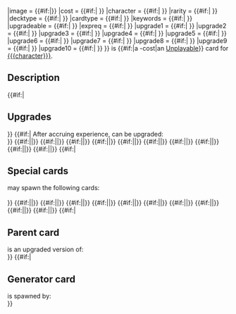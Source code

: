 {{Card
|name = {{#if:{{{name|}}}|{{{name}}}}}
|image = {{#if:{{{image|}}}|{{{image}}}}}
|cost = {{#if:{{{cost|}}}| {{{cost}}} }}
|character = {{#if:{{{character|}}}| {{{character}}} }}
|rarity = {{#if:{{{rarity|}}}| {{{rarity}}} }}
|decktype = {{#if:{{{decktype|}}}| {{{decktype}}} }}
|cardtype = {{#if:{{{cardtype|}}}| {{{cardtype}}} }}
|keywords = {{#if:{{{keywords|}}}| {{{keywords}}} }}
|upgradeable = {{#if:{{{upgradeable|}}}| {{{upgradeable}}} }}
|expreq = {{#if:{{{expreq|}}}| {{{expreq}}} }}
|upgrade1 = {{#if:{{{upgrade1|}}}| {{{upgrade1}}} }}
|upgrade2 = {{#if:{{{upgrade2|}}}| {{{upgrade2}}} }}
|upgrade3 = {{#if:{{{upgrade3|}}}| {{{upgrade3}}} }}
|upgrade4 = {{#if:{{{upgrade4|}}}| {{{upgrade4}}} }}
|upgrade5 = {{#if:{{{upgrade5|}}}| {{{upgrade5}}} }}
|upgrade6 = {{#if:{{{upgrade6|}}}| {{{upgrade6}}} }}
|upgrade7 = {{#if:{{{upgrade7|}}}| {{{upgrade7}}} }}
|upgrade8 = {{#if:{{{upgrade8|}}}| {{{upgrade8}}} }}
|upgrade9 = {{#if:{{{upgrade9|}}}| {{{upgrade9}}} }}
|upgrade10 = {{#if:{{{upgrade10|}}}| {{{upgrade10}}} }}
}}
{{Quote|{{{quote}}}}}
'''{{PAGENAME}}''' is
{{#if:{{{cost|}}}|a {{{cost}}}-cost|an [[Unplayable]]}}
{{{rarity}}} [[:Category:{{{cardtype}}}_cards|{{{cardtype}}}]] card for [[{{{character}}}]].
<!-- ====================== D E S C R I P T I O N ====================== -->
==Description==
{{{description}}}
<!-- ====================== U P G R A D E S ====================== -->
{{#if:{{{upgrade1|}}}|
==Upgrades==
}}<!--
-->
{{#if:{{{expreq|}}}|
After accruing {{{expreq}}} experience, '''{{PAGENAME}}''' can be upgraded:<br />
}}<!--
-->{{#if:{{{upgrade1|}}}|{{CardUpgrade|{{{upgrade1}}}|{{{upgrade1summary|}}}}}|<b></b>}}
{{#if:{{{upgrade2|}}}|{{CardUpgrade|{{{upgrade2}}}|{{{upgrade2summary|}}}}}|<b></b>}}
{{#if:{{{upgrade3|}}}|{{CardUpgrade|{{{upgrade3}}}|{{{upgrade3summary|}}}}}|<b></b>}}
{{#if:{{{upgrade4|}}}|{{CardUpgrade|{{{upgrade4}}}|{{{upgrade4summary|}}}}}|<b></b>}}
{{#if:{{{upgrade5|}}}|{{CardUpgrade|{{{upgrade5}}}|{{{upgrade5summary|}}}}}|<b></b>}}
{{#if:{{{upgrade6|}}}|{{CardUpgrade|{{{upgrade6}}}|{{{upgrade6summary|}}}}}|<b></b>}}
{{#if:{{{upgrade7|}}}|{{CardUpgrade|{{{upgrade7}}}|{{{upgrade7summary|}}}}}|<b></b>}}
{{#if:{{{upgrade8|}}}|{{CardUpgrade|{{{upgrade8}}}|{{{upgrade8summary|}}}}}|<b></b>}}
{{#if:{{{upgrade9|}}}|{{CardUpgrade|{{{upgrade9}}}|{{{upgrade9summary|}}}}}|<b></b>}}
{{#if:{{{upgrade10|}}}|{{CardUpgrade|{{{upgrade10}}}|{{{upgrade10summary|}}}}}|<b></b>}}
<!-- ====================== S P E C I A L S ====================== -->
{{#if:{{{special1|}}}|
==Special cards==
'''{{PAGENAME}}''' may spawn the following cards:<br /><br />
}}<!--
-->{{#if:{{{special1|}}}|{{CardLink|{{{special1}}}}}|<b></b>}}
{{#if:{{{special2|}}}|{{CardLink|{{{special2}}}}}|<b></b>}}
{{#if:{{{special3|}}}|{{CardLink|{{{special3}}}}}|<b></b>}}
{{#if:{{{special4|}}}|{{CardLink|{{{special4}}}}}|<b></b>}}
{{#if:{{{special5|}}}|{{CardLink|{{{special5}}}}}|<b></b>}}
{{#if:{{{special6|}}}|{{CardLink|{{{special6}}}}}|<b></b>}}
{{#if:{{{special7|}}}|{{CardLink|{{{special7}}}}}|<b></b>}}
{{#if:{{{special8|}}}|{{CardLink|{{{special8}}}}}|<b></b>}}
{{#if:{{{special9|}}}|{{CardLink|{{{special9}}}}}|<b></b>}}
{{#if:{{{special10|}}}|{{CardLink|{{{special10}}}}}|<b></b>}}
<!-- ====================== P A R E N T ====================== -->
{{#if:{{{parent|}}}|
==Parent card==
'''{{PAGENAME}}''' is an upgraded version of:<br />
{{CardLink|{{{parent}}}}}
}}
<!-- ====================== G E N E R A T O R ====================== -->
{{#if:{{{generator|}}}|
==Generator card==
'''{{PAGENAME}}''' is spawned by:<br />
{{CardLink|{{{generator}}}}}
}}
<noinclude>{{clear}}{{doc}}</noinclude>